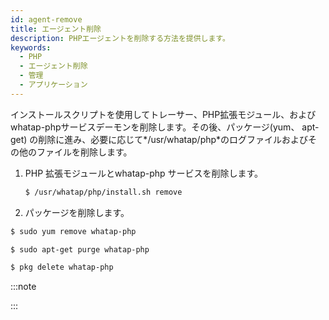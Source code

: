 ```yaml
---
id: agent-remove
title: エージェント削除
description: PHPエージェントを削除する方法を提供します。
keywords:
  - PHP
  - エージェント削除
  - 管理
  - アプリケーション
---
```



インストールスクリプトを使用してトレーサー、PHP拡張モジュール、およびwhatap-phpサービスデーモンを削除します。その後、パッケージ(yum、 apt-get) の削除に進み、必要に応じて*/usr/whatap/php*のログファイルおよびその他のファイルを削除します。

1. PHP 拡張モジュールとwhatap-php サービスを削除します。

   ```bash
   $ /usr/whatap/php/install.sh remove
   ```

2. パッケージを削除します。

 <Tabs>
 <TabItem value="rdct" label="Red Hat/CentOS" default>

   ```bash
   $ sudo yum remove whatap-php
   ```

 </TabItem>
 <TabItem value="dbub" label="Debian/Ubuntu">

   ```bash
   $ sudo apt-get purge whatap-php
   ```

 </TabItem>
 <TabItem value="frbsd" label="FreeBSD">

   ```bash
   $ pkg delete whatap-php
   ```

 </TabItem>
   </Tabs>

:::note


<Phprestartapache />

:::
